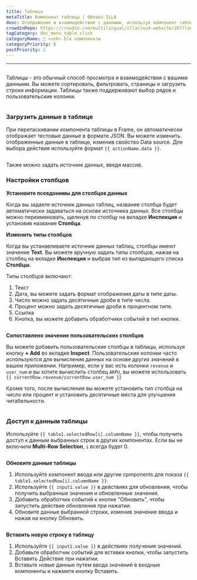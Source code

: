 ```yaml
---
title: Таблица
metaTitle: Компонент таблицы | Облако ILLA
desc: Отображение и взаимодействие с данными, используя компонент таблицы.
crowdinRepo: https://crowdin.com/multilingual/illacloud-website/267?languages=ru&filter=basic&value=0
tagCategory: doc_menu_table_click
categoryName: 🧬 <unk> ble компоненты
categoryPriority: 6
postPriority: 1
---
```


* * *

## <h2 hidden>Таблица</h2>

Таблицы - это обычный способ просмотра и взаимодействия с вашими данными. Вы можете сортировать, фильтровать, страницы и загрузить строки информации. Таблицы также поддерживают выбор рядов и пользовательские колонки.

<img
  src='https://cdn.illacloud.com/official-website/img/docs/assemble/table.png'
  alt=""
/>

### Загрузить данные в таблице

При перетаскивании компонента таблицы в Frame, он автоматически отображает тестовые данные в формате JSON. Вы можете изменить отображенные данные в таблице, изменив свойство Data source. Для выбора действия используйте формат `{{ actionName.data }}`.

<img
  src='https://cdn.illacloud.com/official-website/img/docs/assemble/table1.png'
  alt=""
/>

Также можно задать источник данных, введя массив.

### Настройки столбцов

**Установите псевдонимы для столбцов данных**

Когда вы задаете источник данных таблиц, название столбца будет автоматически задаваться на основе источника данных. Все столбцы можно переименовать, щелкнув по столбцу на вкладке **Инспекция** и установив название **Столбца**.

**Изменить типы столбцов**

Когда вы устанавливаете источник данных таблиц, столбцы имеют значение **Text**. Вы можете вручную задать типы столбцов, нажав на столбец на вкладке **Инспекция** и выбрав тип из выпадающего списка **Столбцы**.

Типы столбцов включают:

1.  Текст
2.  Дата, вы можете задать формат отображения даты в типе даты.
3.  Число можно задать десятичные дроби в типе числа.
4.  Процент можно задать десятичные дроби в процентном типе.
5.  Ссылка
6.  Кнопка, вы можете добавить обработчики событий в тип кнопки.

<img
  src='https://cdn.illacloud.com/official-website/img/docs/assemble/table2.png'
  alt=""
/>

**Сопоставлено значение пользовательских столбцов**

Вы можете добавить пользовательские столбцы в таблицы, используя кнопку **+ Add** во вкладке **Inspect**. Пользовательские колонки часто используются для вычисления данных на основе других значений в вашем приложении. Например, если у вас есть колонки `revenue` и `user_num` и вы хотите вычислить столбец `ARPU`, вы можете использовать `{{ currentRow.revenue/currentRow.user_num }}`

Кроме того, после вычисления вы можете установить тип столбца на число или процент и установить десятичные места для улучшения читабельности.

<img
  src='https://cdn.illacloud.com/official-website/img/docs/assemble/table3.png'
  alt=""
/>

### Доступ к данным таблицы

Используйте `{{ table1.selectedRow[i].columnName }}`, чтобы получить доступ к данным выбранных строк в других компонентах. Если вы не включили **Multi-Row Selection**, `i` всегда будет 0.

<img
  src='https://cdn.illacloud.com/official-website/img/docs/assemble/table4.png'
  alt=""
/>

**Обновите данные таблицы**

1.  Используйте компонент ввода или другие cpmponents для показа `{{ table1.selectedRow[i].columnName }}`.
2.  Используйте `{{ input1.value }}` в действиях для обновления, чтобы получить выбранные значения и обновленные значения.
3.  Добавить обработчик событий к кнопке "Обновить", чтобы запустить действие обновления при нажатии.
4.  Обновите данные выбранной строки, изменив значение ввода и нажав на кнопку Обновить.

<img
  src='https://cdn.illacloud.com/official-website/img/docs/assemble/table5.png'
  alt=""
/>

**Вставить новую строку в таблицу**

1.  Используйте `{{ input1.value }}` в действиях получения значений.
2.  Добавьте обработчик событий для вставки кнопки, чтобы запустить Вставить Действие при нажатии.
3.  Вставьте новые данные путем ввода значений в входные компоненты и нажмите кнопку Вставить.

<img
  src='https://cdn.illacloud.com/official-website/img/docs/assemble/table6.png'
  alt=""
/>
